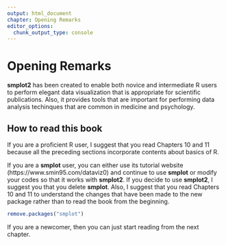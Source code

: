 ```yaml
---
output: html_document
chapter: Opening Remarks
editor_options:
  chunk_output_type: console
---
```

# Opening Remarks

**smplot2** has been created to enable both novice and intermediate R users to perform elegant data visualization that is appropriate for scientific publications. Also, it provides tools that are important for performing data analysis techinques that are common in medicine and psychology.

## How to read this book

If you are a proficient R user, I suggest that you read Chapters 10 and 11 because all the preceding sections incorporate contents about basics of R.

If you are a **smplot** user, you can either use its tutorial website (https://www.smin95.com/dataviz0) and continue to use **smplot** or modify your codes so that it works with **smplot2**. If you decide to use **smplot2**, I suggest you that you delete **smplot**. Also, I suggest that you read Chapters 10 and 11 to understand the changes that have been made to the new package rather than to read the book from the beginning.

```r
remove.packages("smplot")
```

If you are a newcomer, then you can just start reading from the next chapter.
